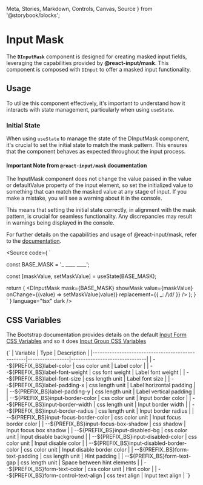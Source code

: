   Meta,
  Stories,
  Markdown,
  Controls,
  Canvas,
  Source
} from '@storybook/blocks';


<Meta of={DInputMask} />

# Input Mask

The **`DInputMask`** component is designed for creating masked input fields, leveraging
the capabilities provided by **@react-input/mask**.
This component is composed with `DInput` to offer a masked input functionality.

## Usage
To utilize this component effectively, it's important to understand how it interacts
with state management, particularly when using `useState`.

### Initial State
When using `useState` to manage the state of the DInputMask component, it's crucial to
set the initial state to match the mask pattern. This ensures that the component
behaves as expected throughout the input process.

#### Important Note from `@react-input/mask` documentation

<DAlert soft type="warning" className='py-1 mb-8'>
  The InputMask component does not change the value passed in the value or defaultValue property
  of the input element, so set the initialized value to something that can match the masked value
  at any stage of input. If you make a mistake, you will see a warning about it in the console.
</DAlert>

This means that setting the initial state correctly, in alignment with the mask
pattern, is crucial for seamless functionality. Any discrepancies may result in warnings being displayed in the console.

For further details on the capabilities and usage of @react-input/mask, refer to the [documentation](https://www.npmjs.com/package/@react-input/mask).

<Source
  code={
    `

const BASE_MASK = '_ ____ ____';

  const [maskValue, setMaskValue] = useState<string>(BASE_MASK);

  return (
    <DInputMask
      mask={BASE_MASK}
      showMask
      value={maskValue}
      onChange={(value) => setMaskValue(value)}
      replacement={{ _: /\d/ }}
    />
  );
}
    `
  }
  language="tsx"
  dark
/>

<Canvas>
  <div className="d-flex justify-content-center">
    <ExampleMask />
  </div>
</Canvas>


## CSS Variables

The Bootstrap documentation provides details on the default [Input Form CSS Variables](https://getbootstrap.com/docs/5.3/forms/form-control/#css)
and so it does [Input Group CSS Variables](https://getbootstrap.com/docs/5.3/forms/input-group/#css)

<Markdown>
  {`
| Variable                                         | Type            | Description                   |
|--------------------------------------------------|-----------------|-------------------------------|
| --${PREFIX_BS}label-color                        | css color unit  | Label color                   |
| --${PREFIX_BS}label-font-weight                  | css font weight | Label font weight             |
| --${PREFIX_BS}label-font-size                    | css length unit | Label font size               |
| --${PREFIX_BS}label-padding-x                    | css length unit | Label horizontal padding      |
| --${PREFIX_BS}label-padding-y                    | css length unit | Label vertical padding        |
| --${PREFIX_BS}input-border-color                 | css color unit  | Input border color            |
| --${PREFIX_BS}input-border-width                 | css length unit | Input border width            |
| --${PREFIX_BS}input-border-radius                | css length unit | Input border radius           |
| --${PREFIX_BS}input-focus-border-color           | css color unit  | Input focus border color      |
| --${PREFIX_BS}input-focus-box-shadow             | css shadow      | Input focus box shadow        |
| --${PREFIX_BS}input-disabled-bg                  | css color unit  | Input disable background      |
| --${PREFIX_BS}input-disabled-color               | css color unit  | Input disable color           |
| --${PREFIX_BS}input-disabled-border-color        | css color unit  | Input disable border color    |
| --${PREFIX_BS}form-text-padding                  | css length unit | Hint padding                  |
| --${PREFIX_BS}form-text-gap                      | css length unit | Space between hint elements   |
| --${PREFIX_BS}form-text-color                    | css color unit  | Hint color                    |
| --${PREFIX_BS}form-control-text-align            | css text align  | Input text align              |
  `}
</Markdown>

<Canvas of={DInputMask.Default} />
<Controls of={DInputMask.Default} />
<Stories />